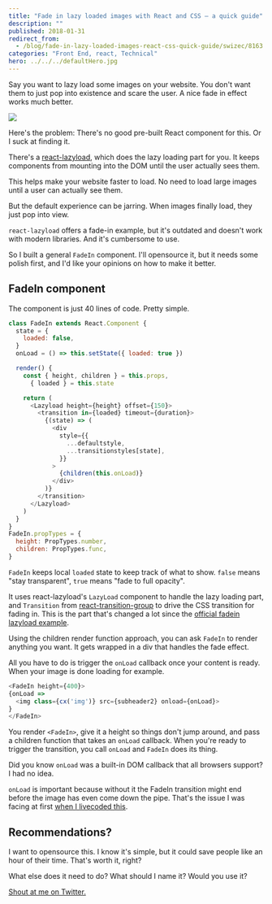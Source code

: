 ```yaml
---
title: "Fade in lazy loaded images with React and CSS – a quick guide"
description: ""
published: 2018-01-31
redirect_from:
  - /blog/fade-in-lazy-loaded-images-react-css-quick-guide/swizec/8163
categories: "Front End, react, Technical"
hero: ../../../defaultHero.jpg
---
```


Say you want to lazy load some images on your website. You don't want them to just pop into existence and scare the user. A nice fade in effect works much better.

![](https://swizec.com/wp-content/uploads/2018/01/gif.gif)

Here's the problem: There's no good pre-built React component for this. Or I suck at finding it.

There's a [react-lazyload](https://github.com/jasonslyvia/react-lazyload), which does the lazy loading part for you. It keeps components from mounting into the DOM until the user actually sees them.

This helps make your website faster to load. No need to load large images until a user can actually see them.

But the default experience can be jarring. When images finally load, they just pop into view.

`react-lazyload` offers a fade-in example, but it's outdated and doesn't work with modern libraries. And it's cumbersome to use.

So I built a general `FadeIn` component. I'll opensource it, but it needs some polish first, and I'd like your opinions on how to make it better.

## FadeIn component

The component is just 40 lines of code. Pretty simple.

```javascript
class FadeIn extends React.Component {
  state = {
    loaded: false,
  }
  onLoad = () => this.setState({ loaded: true })

  render() {
    const { height, children } = this.props,
      { loaded } = this.state

    return (
      <Lazyload height={height} offset={150}>
        <transition in={loaded} timeout={duration}>
          {(state) => (
            <div
              style={{
                ...defaultstyle,
                ...transitionstyles[state],
              }}
            >
              {children(this.onLoad)}
            </div>
          )}
        </transition>
      </Lazyload>
    )
  }
}
FadeIn.propTypes = {
  height: PropTypes.number,
  children: PropTypes.func,
}
```

`FadeIn` keeps local `loaded` state to keep track of what to show. `false` means "stay transparent", `true` means "fade to full opacity".

It uses react-lazyload's `LazyLoad` component to handle the lazy loading part, and `Transition` from [react-transition-group](https://github.com/reactjs/react-transition-group) to drive the CSS transition for fading in. This is the part that's changed a lot since the [official fadein lazyload example](https://github.com/jasonslyvia/react-lazyload/blob/master/examples/pages/fadein.js).

Using the children render function approach, you can ask `FadeIn` to render anything you want. It gets wrapped in a div that handles the fade effect.

All you have to do is trigger the `onLoad` callback once your content is ready. When your image is done loading for example.

```javascript
<FadeIn height={400}>
{onLoad =>
  <img class={cx('img')} src={subheader2} onload={onLoad}>
}
</FadeIn>
```

You render `<FadeIn>`, give it a height so things don't jump around, and pass a children function that takes an `onLoad` callback. When you're ready to trigger the transition, you call `onLoad` and `FadeIn` does its thing.

Did you know `onLoad` was a built-in DOM callback that all browsers support? I had no idea.

`onLoad` is important because without it the FadeIn transition might end before the image has even come down the pipe. That's the issue I was facing at first [when I livecoded this](https://www.youtube.com/watch?v=k5DnlFjuf80).

## Recommendations?

I want to opensource this. I know it's simple, but it could save people like an hour of their time. That's worth it, right?

What else does it need to do? What should I name it? Would you use it?

[Shout at me on Twitter.](https://twitter.com/swizec)

